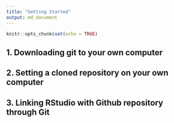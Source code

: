 ```yaml
---
title: "Getting Started"
output: md_document
---
```


```r
knitr::opts_chunk$set(echo = TRUE)
```

## 1. Downloading git to your own computer

## 2. Setting a cloned repository on your own computer

## 3. Linking RStudio with Github repository through Git